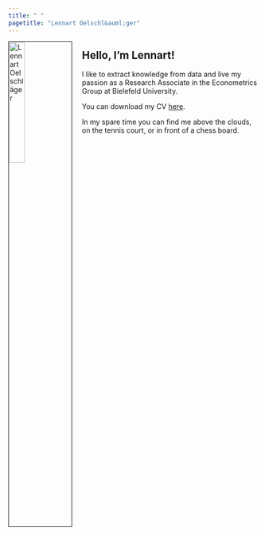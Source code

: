 ```yaml
---
title: " "
pagetitle: "Lennart Oelschl&auml;ger"
---
```


<img src="cv/oelschlaeger.jpg" alt="Lennart Oelschl&auml;ger" style="width:25%; border:1px solid; margin-right: 20px" align="left">

## Hello, I'm Lennart!

I like to extract knowledge from data and live my passion as a Research Associate in the Econometrics Group at Bielefeld University.

You can download my CV [here](cv/oelschlaeger.pdf).

In my spare time you can find me above the clouds, on the tennis court, or in front of a chess board.